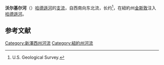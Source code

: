 {{Geobox
| River
<!-- *** Name section *** -->  
| name                        = 沃尔基尔河<br>Wallkill River
| native_name                 = Twischsawkin
| other_name                  = 
| other_name1                 =
| category                    = River
| category_hide               = Yes
<!-- *** Image *** --->
| image                       = Wallkill River.JPG
| image_size                  = 300
| image_caption               = Islands in the river near Walden, NY
<!-- *** Country etc. *** -->
| country                     = {{flag|United States}}
| country1                    =
| state                       = {{flag|New York}}
| state1                      = {{flag|New Jersey}}
| region_type                 = 县
| region                      = [[阿爾斯特縣|阿爾斯特縣]]
| region1                     = [[奧蘭治縣_(紐約州)|奧蘭治縣]]
| region2                     = [[蘇塞克斯縣_(新澤西州)|蘇塞克斯縣]]
| district                    = 
| district1                   = 
| city                        = [[New_Paltz_(village),_New_York|New Paltz, NY]]
| city1                       = [[Walden,_New_York|Walden, NY]]
| city2                       = [[Montgomery_(village),_New_York|Montgomery, NY]]
| city3                       = [[Sparta,_New_Jersey|Sparta, NJ]]
<!-- *** Geography *** -->
| length_imperial             = 88
| length_note                 = <ref name=NHD/>
| watershed_imperial          = 785
| watershed_note              = <ref name="Watershed plan">Ulster County Soil and Water Conservation District, 2005, [http://ucswcd.org/Mgmt%20Plan_dpr.pdf Draft Wallkill Watershed Conservation and Management Plan] {{webarchive|url=https://web.archive.org/web/20070715003105/http://www.ucswcd.org/Mgmt%20Plan_dpr.pdf |date=2007-07-15 }}, 11, retrieved March 21, 2007.</ref>
| discharge_location          = [[Gardiner_(CDP),_New_York|Gardiner, NY]]
| discharge_average_imperial  = 1365
| discharge_max_imperial      = 
| discharge_min_imperial      = 
| discharge_note              =<ref name="Gardiner discharge">[[United_States_Geological_Survey|United States Geological Survey]]; [http://waterdata.usgs.gov/nwis/annual/?referred_module=sw&site_no=01371500&por_01371500_2=1049108,00060,2,1924,2005&year_type=W&format=html_table&date_format=YYYY-MM-DD&rdb_compression=value&submitted_form=parameter_selection_list Wallkill River at Gardiner, NY; average annual discharge table]. Figure given is for 2005. Retrieved March 14, 2007.</ref>
| discharge1_location         =
| discharge1_average_imperial = 
<!-- *** Source *** -->
| source_name                 = [[Lake_Mohawk,_New_Jersey|Lake Mohawk, New Jersey]]
| source_location             = [[Sparta,_New_Jersey|Sparta]]
| source_district             =
| source_region               = [[蘇塞克斯縣_(新澤西州)|蘇塞克斯縣]]
| source_state                = [[新泽西州|新泽西州]]
| source_country              = 
| source_lat_d                = 41
| source_lat_m                = 01
| source_lat_s                = 58
| source_lat_NS               = N
| source_long_d               = 74
| source_long_m               = 38
| source_long_s               = 38
| source_long_EW              = W
| source_elevation_imperial   = 720
| source_length_imperial      = 
<!-- *** Mouth *** -->
| mouth_name                  = [[Rondout_Creek|Rondout Creek]]
| mouth_location              = [[Rifton,_New_York|Rifton]]
| mouth_district              = 
| mouth_region                = [[阿爾斯特縣|阿爾斯特縣]]
| mouth_state                 = [[纽约州|纽约州]]
| mouth_country               = 
| mouth_lat_d                 = 41
| mouth_lat_m                 = 51
| mouth_lat_s                 = 13
| mouth_lat_NS                = N
| mouth_long_d                = 74
| mouth_long_m                = 02
| mouth_long_s                = 55
| mouth_long_EW               = W
| mouth_elevation_imperial    = 0
<!-- *** Tributaries *** -->
| tributary_left              = [[Shawangunk_Kill|Shawangunk Kill]]
| tributary_left1             = 
| tributary_right             = [[Papakating_Creek|Papakating Creek]]
| tributary_right1            = 
<!-- *** Free fields *** -->
| free_name                   =  
| free_value                  = 
<!-- *** Map section *** -->
| map                         = Rondoutrivermap.png
| map_size                    = 300  
| map_caption                 = The combined watersheds of the Wallkill and [[Rondout_Creek|Rondout Creek]]
}} 
'''沃尔基尔河'''（{{lang-en|Wallkill River}}）[[哈德遜河|哈德遜河]]的[[支流|支流]]，自西南向东北流，长约{{Convert|88.3|mi}}<ref name="NHD">U.S. Geological Survey. </ref>，在紐約州[[金斯頓_(紐約州)|金斯敦]]注入[[哈德遜河|哈德遜河]]。

== 参考文献 ==
{{Reflist}}
[[Category:新澤西州河流|Category:新澤西州河流]]
[[Category:紐約州河流|Category:紐約州河流]]